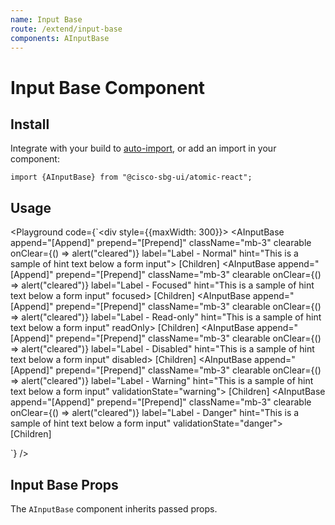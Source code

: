 ```yaml
---
name: Input Base
route: /extend/input-base
components: AInputBase
---
```


# Input Base Component

## Install

Integrate with your build to [auto-import](/#integrating), or add an import in your component:

```
import {AInputBase} from "@cisco-sbg-ui/atomic-react";
```

## Usage

<Playground
  code={`<div style={{maxWidth: 300}}>
  <AInputBase
    append="[Append]"
    prepend="[Prepend]"
    className="mb-3"
    clearable
    onClear={() => alert("cleared")}
    label="Label - Normal"
    hint="This is a sample of hint text below a form input">
    [Children]
  </AInputBase>
  <AInputBase
    append="[Append]"
    prepend="[Prepend]"
    className="mb-3"
    clearable
    onClear={() => alert("cleared")}
    label="Label - Focused"
    hint="This is a sample of hint text below a form input"
    focused>
    [Children]
  </AInputBase>
  <AInputBase
    append="[Append]"
    prepend="[Prepend]"
    className="mb-3"
    clearable
    onClear={() => alert("cleared")}
    label="Label - Read-only"
    hint="This is a sample of hint text below a form input"
    readOnly>
    [Children]
  </AInputBase>
  <AInputBase
    append="[Append]"
    prepend="[Prepend]"
    className="mb-3"
    clearable
    onClear={() => alert("cleared")}
    label="Label - Disabled"
    hint="This is a sample of hint text below a form input"
    disabled>
    [Children]
  </AInputBase>
  <AInputBase
    append="[Append]"
    prepend="[Prepend]"
    className="mb-3"
    clearable
    onClear={() => alert("cleared")}
    label="Label - Warning"
    hint="This is a sample of hint text below a form input"
    validationState="warning">
    [Children]
  </AInputBase>
  <AInputBase
    append="[Append]"
    prepend="[Prepend]"
    className="mb-3"
    clearable
    onClear={() => alert("cleared")}
    label="Label - Danger"
    hint="This is a sample of hint text below a form input"
    validationState="danger">
    [Children]
  </AInputBase>
</div>
`}
/>

## Input Base Props

The `AInputBase` component inherits passed props.

<Props of="AInputBase" />
